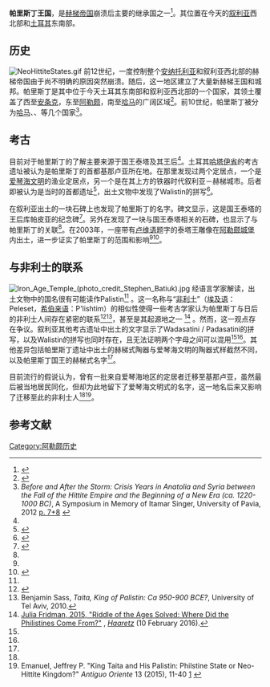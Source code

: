 {{Infobox Former Country
|native_name            = ''Wadasatini / Padasatini''
|conventional_long_name = 帕里斯丁
|common_name            = 帕里斯丁 
|national_motto =
|continent              = Asia
|region                 = [[中东|中东]] 
|country =
|era                    = 铁器时代
|status =
|government_type        = 君主制
|year_start             = 前12世纪
|year_end               = 前10世纪
|event_start =
|event_end =
|p1                     = 赫梯
|flag_p1                = Hittite KingdomsecXIV.png
|p2 =
|p3 =
|s1 = 
|flag_s1                = 
|image_flag =
|flag_type =
|coa_size =
|image =
|alt =
|caption =
|capital                = {{le|基那卢亚|Tell Tayinat}}
|common_languages       = [[卢维语|卢维语]] 
|religion =  
|currency =
|Currency =
|title_leader           = 
| leader1               =  
| year_leader1          =  
|today                  = {{flag|Syria}}<br/>{{flag|Turkey}}
}}
'''帕里斯丁王国'''，是[[赫梯帝国|赫梯帝国]]崩溃后主要的继承国之一<ref name="bryce">{{cite book|url=https://books.google.com/books?id=k0dbRu1TOgUC&pg=PA128#v=onepage&q&f=false|title= The World of The Neo-Hittite Kingdoms: A Political and Military History|author=Trevor Bryce|page= 128}}</ref>。其位置在今天的[[叙利亚|叙利亚]]西北部和[[土耳其|土耳其]]东南部。

== 历史 ==
[[File:NeoHittiteStates.gif|thumb]]
前12世纪，一度控制整个[[安纳托利亚|安纳托利亚]]和叙利亚西北部的赫梯帝国由于尚不明确的原因突然崩溃。随后，这一地区建立了大量新赫梯王国和城邦。帕里斯丁是其中位于今天土耳其东南部和叙利亚西北部的一个国家，其领土覆盖了西至[[安条克|安条克]]，东至[[阿勒颇|阿勒颇]]，南至[[哈马|哈马]]的广阔区域<ref name="bryce3">{{cite book |url= https://books.google.com/books?id=q8Z7AgAAQBAJ&pg=PA111#v=onepage&q&f=false |title= Ancient Syria: A Three Thousand Year History |author= Trevor Bryce |page= 111 |access-date= 2016-11-22 |archive-date= 2015-10-16 |archive-url= https://web.archive.org/web/20151016214636/https://books.google.com/books?id=q8Z7AgAAQBAJ&pg=PA111#v=onepage&q&f=false |dead-url= no }}</ref>。前10世纪，帕里斯丁被分为[[哈马|哈马]]、{{le|比特阿古西|Bit Agusi}}、{{le|帕丁|Pattin}}等几个国家<ref name="Singer">''Before and After the Storm: Crisis Years in Anatolia and Syria between the Fall of the Hittite Empire and the Beginning of a New Era (ca. 1220-1000 BC)'', A Symposium in Memory of Itamar Singer, University of Pavia, 2012 [http://www.academia.edu/5403302/The_Philistines_in_the_North_and_the_Kingdom_of_Taita_unpublished_paper_by_Itamar_Singer_zl_  p. 7+8] {{Webarchive|url=https://archive.is/20140328061855/http://www.academia.edu/5403302/The_Philistines_in_the_North_and_the_Kingdom_of_Taita_unpublished_paper_by_Itamar_Singer_zl_ |date=2014-03-28 }}</ref>。

== 考古 ==
目前对于帕里斯丁的了解主要来源于国王泰塔及其王后<ref name="bryce"/>。土耳其[[哈塔伊省|哈塔伊省]]的{{le|特尔·塔伊纳特|Tell Tayinat}}考古遗址被认为是帕里斯丁的首都基那卢亚所在地。在那里发现过两个定居点，一个是[[爱琴海文明|爱琴海文明]]的渔业定居点，另一个是在其上方的铁器时代叙利亚－赫梯城市。后者即被认为是当时的首都遗址<ref name="bryce2">{{cite book|url=https://books.google.com/books?id=k0dbRu1TOgUC&pg=PA129#v=onepage&q&f=false |title= The World of The Neo-Hittite Kingdoms: A Political and Military History |author=Trevor Bryce|page= 129}}</ref>，出土文物中发现了Walistin的拼写<ref>{{cite book|url=https://books.google.com/books?id=zqQofdcZAGoC&pg=PA802#v=onepage&q&f=false |title= A Companion to the Archaeology of the Ancient Near East |author= D. T. Potts |page= 802}}</ref>。

在叙利亚{{le|Shaizar}}出土的一块石碑上也发现了帕里斯丁的名字。碑文显示，这是国王泰塔的王后库帕皮亚的纪念碑<ref name="Luw">{{cite book |url= https://books.google.com/books?id=Tb4mzSQ2nJoC&pg=PA47#v=onepage&q&f=false |title= Iron Age Hieroglyphic Luwian Inscriptions |author=Annick Payne |page= 47}}</ref>。另外在{{le|Meharde}}发现了一块与国王泰塔相关的石碑，也显示了与帕里斯丁的关联<ref name="Luw"/>。在2003年，一座带有[[卢维语|卢维语]]题字的泰塔王雕像在[[阿勒颇城堡|阿勒颇城堡]]内出土，进一步证实了帕里斯丁的范围和影响<ref name="bryce" /><ref>{{cite book |url= https://books.google.com/books?id=YMxY_hfXkCQC&pg=PA130#v=onepage&q&f=false |title= A New Luwian Stele and the Cult of the Storm-god at Til Barsib-Masuwari |author= Guy Bunnens |page= 130 |access-date= 2016-11-22 |archive-date= 2015-10-16 |archive-url= https://web.archive.org/web/20151016214636/https://books.google.com/books?id=YMxY_hfXkCQC&pg=PA130#v=onepage&q&f=false |dead-url= no }}</ref>。

== 与非利士的联系 ==
[[File:Iron_Age_Temple_(photo_credit_Stephen_Batiuk).jpg|thumb]]
经语言学家解读，出土文物中的国名很有可能读作Palistin<ref name="bryce2" /> 。这一名称与“[[非利士|非利士]]”（[[埃及语|埃及语]]：Peleset，[[希伯来语|希伯来语]]：P'lishtim）的相似性使得一些考古学家认为帕里斯丁与日后的非利士人间存在紧密的联系<ref name="Ann">{{cite book |url= https://books.google.com/books?id=gBCl2IQfNioC&pg=PA662#v=onepage&q&f=false |title= The Philistines and Other "Sea Peoples" in Text and Archaeology |author= Ann E. Killebrew |page= 662 |access-date= 2016-11-22 |archive-date= 2019-05-20 |archive-url= https://web.archive.org/web/20190520075325/https://books.google.com/books?id=gBCl2IQfNioC&pg=PA662#v=onepage&q&f=false |dead-url= no }}</ref><ref>Benjamin Sass, ''Taita, King of Palistin: Ca 950-900 BCE?'', University of Tel Aviv, 2010.</ref>，甚至是其起源地之一 <ref>[http://www.haaretz.com/jewish/archaeology/1.676943 Julia Fridman, 2015, "Riddle of the Ages Solved: Where Did the Philistines Come From?"] {{Wayback|url=http://www.haaretz.com/jewish/archaeology/1.676943 |date=20200522093341 }}, ''[[Haaretz|Haaretz]]'' (10 February 2016).</ref>
。然而，这一观点存在争议。叙利亚其他考古遗址中出土的文字显示了Wadasatini / Padasatini的拼写，以及Walistin的拼写也同时存在，且无法证明两个字母之间可以混用<ref name="bryce3" /><ref name="Ann" />。其他差异包括帕里斯丁遗址中出土的赫梯式陶器与爱琴海文明的陶器式样截然不同，以及帕里斯丁国王的赫梯式名字<ref name="Singer" />。

目前流行的假说认为，曾有一批来自爱琴海地区的定居者迁移至基那卢亚，虽然最后被当地居民同化，但却为此地留下了爱琴海文明式的名字，这一地名后来又影响了迁移至此的非利士人<ref name="Singer" /><ref name="Emanuel">Emanuel, Jeffrey P. "King Taita and His Palistin: Philstine State or Neo-Hittite Kingdom?" ''Antiguo Oriente'' 13 (2015), 11-40 [https://www.academia.edu/26654209/King_Taita_and_His_Palistin_Philistine_State_or_Neo-Hittite_Kingdom] {{Wayback|url=https://www.academia.edu/26654209/King_Taita_and_His_Palistin_Philistine_State_or_Neo-Hittite_Kingdom |date=20181210124449 }}</ref>。

== 参考文献 ==
{{reflist}}

[[Category:阿勒颇历史|Category:阿勒颇历史]]